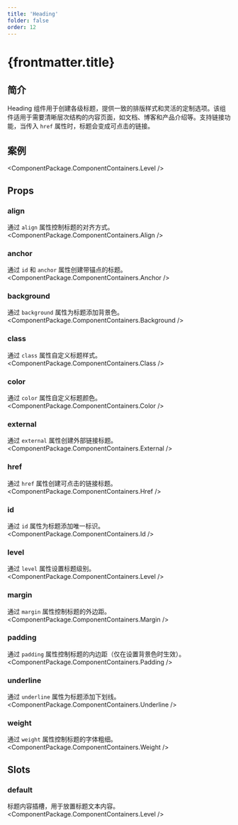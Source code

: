 ```yaml
---
title: 'Heading'
folder: false
order: 12
---
```



# {frontmatter.title}

## 简介

Heading 组件用于创建各级标题，提供一致的排版样式和灵活的定制选项。该组件适用于需要清晰层次结构的内容页面，如文档、博客和产品介绍等。支持链接功能，当传入 `href` 属性时，标题会变成可点击的链接。

## 案例

<ComponentPackage.ComponentContainers.Level />

## Props

### align
通过 `align` 属性控制标题的对齐方式。
<ComponentPackage.ComponentContainers.Align />

### anchor
通过 `id` 和 `anchor` 属性创建带锚点的标题。
<ComponentPackage.ComponentContainers.Anchor />

### background
通过 `background` 属性为标题添加背景色。
<ComponentPackage.ComponentContainers.Background />

### class
通过 `class` 属性自定义标题样式。
<ComponentPackage.ComponentContainers.Class />

### color
通过 `color` 属性自定义标题颜色。
<ComponentPackage.ComponentContainers.Color />

### external
通过 `external` 属性创建外部链接标题。
<ComponentPackage.ComponentContainers.External />

### href
通过 `href` 属性创建可点击的链接标题。
<ComponentPackage.ComponentContainers.Href />

### id
通过 `id` 属性为标题添加唯一标识。
<ComponentPackage.ComponentContainers.Id />

### level
通过 `level` 属性设置标题级别。
<ComponentPackage.ComponentContainers.Level />

### margin
通过 `margin` 属性控制标题的外边距。
<ComponentPackage.ComponentContainers.Margin />

### padding
通过 `padding` 属性控制标题的内边距（仅在设置背景色时生效）。
<ComponentPackage.ComponentContainers.Padding />

### underline
通过 `underline` 属性为标题添加下划线。
<ComponentPackage.ComponentContainers.Underline />

### weight
通过 `weight` 属性控制标题的字体粗细。
<ComponentPackage.ComponentContainers.Weight />

## Slots

### default
标题内容插槽，用于放置标题文本内容。
<ComponentPackage.ComponentContainers.Level />
